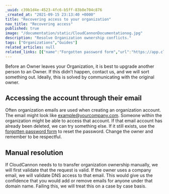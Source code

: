 ```yaml
---
_uuid: c39b1d4e-4523-4fc6-b5ff-83b8e704c876
_created_at: "2021-09-15 23:13:40 +0000"
title: "Recovering access to your organization"
nav_title: "Recovering access"
published: true
image: "/documentation/static/CloudCannonDocumentationog.jpg"
description: "Resolve Organization ownership conflicts."
tags: ["Organizations","Guides"]
related_articles: null
related_links: [{"name":"Forgotten password form","url":"https://app.cloudcannon.com/users/password/new"}]
---
```


Before an Owner leaves your Organization, it is best to upgrade another person to an Owner. If this didn’t happen, contact us, and we will sort something out. Ideally, this is solved by communicating with the original owner.

## Accessing the account through their email
Often organization emails are used when creating an organization account. The email might look like [example@yourcompany.com](mailto:example@yourcompany.com). Someone within the organization might be able to access that account. If that email account has already been deleted, we can try something else. If it still exists, use the [forgotten password form](https://app.cloudcannon.com/users/password/new) to reset the password. Change the owner and remember to be respectful.

## Manual resolution
If CloudCannon needs to to transfer organization ownership manually, we will first validate that the request is valid. If the owner uses a company email, we will validate DNS access to that email. This would give us the confidence that you would add or remove emails for anyone under that domain name. Failing this, we will treat this on a case by case basis.
